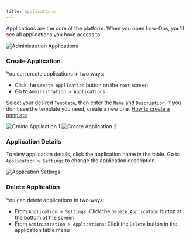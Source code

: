 ```yaml
---
title: Applications
---
```


Applications are the core of the platform. When you open Low-Ops, you'll see all applications you have access to.

<img src="/img/applications.png" alt="Administration Applications" className="image" />

### Create Application

You can create applications in two ways:

- Click the `Create Application` button on the `root` screen
- Go to `Administration > Applications`

Select your desired `Template`, then enter the `Name` and `Description`. If you don't see the template you need, create
a new one. <a href="/docs/administration/app-templates">How to create a template</a>

<img src="/img/create-app-1.png" alt="Create Application 1" className="image" />
<img src="/img/create-app-2.png" alt="Create Application 2" className="image" />

### Application Details

To view application details, click the application name in the table. Go to `Application > Settings` to change the
application description.

<img src="/img/app-settings.png" alt="Application Settings" className="image" />

### Delete Application

You can delete applications in two ways:

- From `Application > Settings`: Click the `Delete Application` button at the bottom of the screen
- From `Administration > Applications`: Click the `Delete` button in the application table menu
